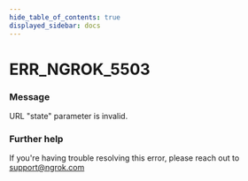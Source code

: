 ```yaml
---
hide_table_of_contents: true
displayed_sidebar: docs
---
```



# ERR_NGROK_5503

### Message
URL "state" parameter is invalid.

<ErrorDetails error='err_ngrok_5503' />


### Further help
If you're having trouble resolving this error, please reach out to [support@ngrok.com](mailto:support@ngrok.com?subject=Help%20with%20ERR_NGROK_5503)

